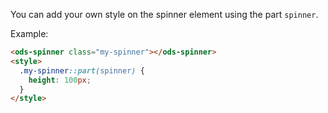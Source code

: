 You can add your own style on the spinner element using the part `spinner`.

Example:
```html
<ods-spinner class="my-spinner"></ods-spinner>
<style>
  .my-spinner::part(spinner) {
    height: 100px;
  }
</style>
```
